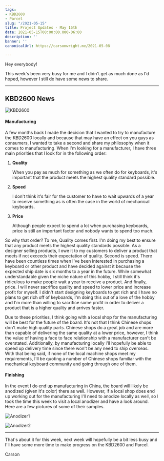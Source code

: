 ```yaml
---
tags:
- KBD2600
- Parcel
slug: "/2021-05-15"
title: Project Updates - May 15th
date: 2021-05-15T00:00:00.000-06:00
description: ''
banner: ''
canonicalUrl: https://carsonwright.me/2021-05-08

---
```

Hey everybody!

This week's been very busy for me and I didn't get as much done as I'd hoped, however I still do have some news to share.

***

## KBD2600 News

![KBD2600](./kbd-2600.png)

#### Manufacturing

A few months back I made the decision that I wanted to try to manufacture the KBD2600 locally and because that may have an effect on you guys as consumers, I wanted to take a second and share my philosophy when it comes to manufacturing. When I'm looking for a manufacturer, I have three main priorities that I look for in the following order:

1. **Quality**

   When you pay as much for something as we often do for keyboards, it's important that the product meets the highest quality standard possible.
2. **Speed**

   I don't think it's fair for the customer to have to wait upwards of a year to receive something as is often the case in the world of mechanical keyboards.
3. **Price**

   Although people expect to spend a lot when purchasing keyboards, price is still an important factor and nobody wants to spend too much.

So why that order? To me, Quality comes first. I'm doing my best to ensure that any product meets the highest quality standards possible. As a designer selling products, I owe it to my customers to deliver a product that meets if not exceeds their expectation of quality. Second is speed. There have been countless times when I've been interested in purchasing a keyboard or other product and have decided against it because the expected ship date is six months to a year in the future. While somewhat understandable given the niche nature of this hobby, I still think it's ridiculous to make people wait a year to receive a product. And finally, price. I will never sacrifice quality and speed to lower price and increase profit for myself. I didn't start designing keyboards to get rich and I have no plans to get rich off of keyboards, I'm doing this out of a love of the hobby and I'm more than willing to sacrifice some profit in order to deliver a product that is a higher quality and arrives faster.

Due to these priorities, I think going with a local shop for the manufacturing will be best for the future of the board. It's not that I think Chinese shops don't make high quality parts. Chinese shops do a great job and are more than capable of delivering the same quality at a lower price, however, I think the value of having a face to face relationship with a manufacturer can't be overstated. Additionally, by manufacturing locally I'll hopefully be able to speed up delivery time since there won't be any need to ship overseas. With that being said, if none of the local machine shops meet my requirements, I'll be quoting a number of Chinese shops familiar with the mechanical keyboard community and going through one of them.

#### Finishing

In the event I do end up manufacturing in China, the board will likely be anodized (given it's color) there as well. However, if a local shop does end up working out for the manufacturing I'll need to anodize locally as well, so I took the time this week to visit a local anodizer and have a look around. Here are a few pictures of some of their samples.

![Anodizer1](./IMG_3275.jpg)

![Anodizer2](./IMG_3276.jpg)

***

That's about it for this week, next week will hopefully be a bit less busy and I'll have some more time to make progress on the KBD2600 and Parcel.

Carson
